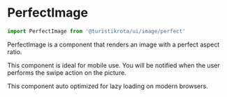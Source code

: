 
<Meta of={PerfectImageStories} />

# PerfectImage

```jsx
import PerfectImage from '@turistikrota/ui/image/perfect'
```

PerfectImage is a component that renders an image with a perfect aspect ratio.

This component is ideal for mobile use. You will be notified when the user performs the swipe action on the picture.

This component auto optimized for lazy loading on modern browsers.

<Canvas className='h-96 w-80' of={PerfectImageStories.Playground} />

<Controls />
